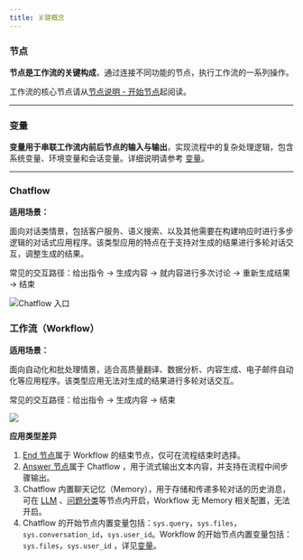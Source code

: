 ```yaml
---
title: 关键概念
---
```


### 节点

**节点是工作流的关键构成**，通过连接不同功能的节点，执行工作流的一系列操作。

工作流的核心节点请从[节点说明 - 开始节点](./nodes/start)起阅读。

***

### 变量

**变量用于串联工作流内前后节点的输入与输出**，实现流程中的复杂处理逻辑，包含系统变量、环境变量和会话变量。详细说明请参考 [变量](./variables)。

***

### Chatflow

**适用场景：**

面向对话类情景，包括客户服务、语义搜索、以及其他需要在构建响应时进行多步逻辑的对话式应用程序。该类型应用的特点在于支持对生成的结果进行多轮对话交互，调整生成的结果。

常见的交互路径：给出指令 → 生成内容 → 就内容进行多次讨论 → 重新生成结果 → 结束

![Chatflow 入口](https://assets-docs.dify.ai/2024/12/224b6bcd750ff0b83e3a5dac5cf24d7d.png)

### 工作流（Workflow）

**适用场景：**

面向自动化和批处理情景，适合高质量翻译、数据分析、内容生成、电子邮件自动化等应用程序。该类型应用无法对生成的结果进行多轮对话交互。

常见的交互路径：给出指令 → 生成内容 → 结束

![](https://assets-docs.dify.ai/2024/12/26a9fc809854fe51d946c148587fc1cf.png)

**应用类型差异**

1. [End 节点](node/end)属于 Workflow 的结束节点，仅可在流程结束时选择。
2. [Answer 节点](node/answer)属于 Chatflow ，用于流式输出文本内容，并支持在流程中间步骤输出。
3. Chatflow 内置聊天记忆（Memory），用于存储和传递多轮对话的历史消息，可在 [LLM](node/llm) 、[问题分类](node/question-classifier)等节点内开启，Workflow 无 Memory 相关配置，无法开启。
4. Chatflow 的开始节点内置变量包括：`sys.query`，`sys.files`，`sys.conversation_id`，`sys.user_id`。Workflow 的开始节点内置变量包括：`sys.files`，`sys.user_id` ，详见[变量](/zh-hans/guides/workflow/variables)。
